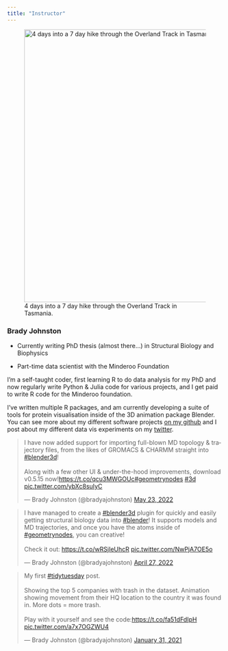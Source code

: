 ```yaml
---
title: "Instructor"
---
```


![4 days into a 7 day hike through the Overland Track in Tasmania.](images/CleanShot%202022-06-28%20at%2016.51.41.png){fig-alt="A photo of Brady with a hiking back pack, taking a short rest standing in front of a tree." fig-align="center" width="637"}

### Brady Johnston

-   Currently writing PhD thesis (almost there...) in Structural Biology and Biophysics

-   Part-time data scientist with the Minderoo Foundation

I'm a self-taught coder, first learning R to do data analysis for my PhD and now regularly write Python & Julia code for various projects, and I get paid to write R code for the Minderoo foundation.

I've written multiple R packages, and am currently developing a suite of tools for protein visualisation inside of the 3D animation package Blender. You can see more about my different software projects [on my github](https://github.com/bradyajohnston) and I post about my different data vis experiments on my [twitter](https://twitter.com/bradyajohnston).


<blockquote class="twitter-tweet"><p lang="en" dir="ltr">I have now added support for importing full-blown MD topology &amp; trajectory files, from the likes of GROMACS &amp; CHARMM straight into <a href="https://twitter.com/hashtag/blender3d?src=hash&amp;ref_src=twsrc%5Etfw">#blender3d</a>! <br><br>Along with a few other UI &amp; under-the-hood improvements, download v0.5.15 now!<a href="https://t.co/qcu3MWGOUc">https://t.co/qcu3MWGOUc</a><a href="https://twitter.com/hashtag/geometrynodes?src=hash&amp;ref_src=twsrc%5Etfw">#geometrynodes</a> <a href="https://twitter.com/hashtag/3d?src=hash&amp;ref_src=twsrc%5Etfw">#3d</a> <a href="https://t.co/ybXc8suIyC">pic.twitter.com/ybXc8suIyC</a></p>&mdash; Brady Johnston (@bradyajohnston) <a href="https://twitter.com/bradyajohnston/status/1528540839776903168?ref_src=twsrc%5Etfw">May 23, 2022</a></blockquote> <script async src="https://platform.twitter.com/widgets.js" charset="utf-8"></script> 

<blockquote class="twitter-tweet"><p lang="en" dir="ltr">I have managed to create a <a href="https://twitter.com/hashtag/blender3d?src=hash&amp;ref_src=twsrc%5Etfw">#blender3d</a> plugin for quickly and easily getting structural biology data into <a href="https://twitter.com/hashtag/blender?src=hash&amp;ref_src=twsrc%5Etfw">#blender</a>! It supports models and MD trajectories, and once you have the atoms inside of <a href="https://twitter.com/hashtag/geometrynodes?src=hash&amp;ref_src=twsrc%5Etfw">#geometrynodes</a>, you can creative!<br><br>Check it out: <a href="https://t.co/wRSjIeUhcR">https://t.co/wRSjIeUhcR</a> <a href="https://t.co/NwPjA7OE5o">pic.twitter.com/NwPjA7OE5o</a></p>&mdash; Brady Johnston (@bradyajohnston) <a href="https://twitter.com/bradyajohnston/status/1519116778181328896?ref_src=twsrc%5Etfw">April 27, 2022</a></blockquote> <script async src="https://platform.twitter.com/widgets.js" charset="utf-8"></script> 

<blockquote class="twitter-tweet"><p lang="en" dir="ltr">My first <a href="https://twitter.com/hashtag/tidytuesday?src=hash&amp;ref_src=twsrc%5Etfw">#tidytuesday</a> post. <br><br>Showing the top 5 companies with trash in the dataset. Animation showing movement from their HQ location to the country it was found in. More dots = more trash.<br><br>Play with it yourself and see the code:<a href="https://t.co/fa51dFdIpH">https://t.co/fa51dFdIpH</a> <a href="https://t.co/a7x7OGZWU4">pic.twitter.com/a7x7OGZWU4</a></p>&mdash; Brady Johnston (@bradyajohnston) <a href="https://twitter.com/bradyajohnston/status/1355979710379905026?ref_src=twsrc%5Etfw">January 31, 2021</a></blockquote> <script async src="https://platform.twitter.com/widgets.js" charset="utf-8"></script> 
